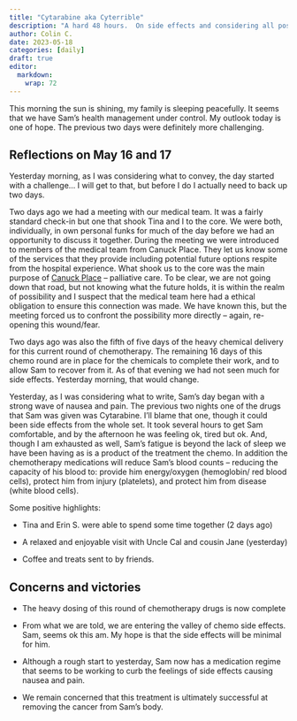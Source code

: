 ```yaml
---
title: "Cytarabine aka Cyterrible"
description: "A hard 48 hours.  On side effects and considering all possibiliites."
author: Colin C.
date: 2023-05-18
categories: [daily]
draft: true
editor: 
  markdown: 
    wrap: 72
---
```


This morning the sun is shining, my family is sleeping peacefully. It
seems that we have Sam's health management under control. My outlook
today is one of hope. The previous two days were definitely more
challenging.

## Reflections on May 16 and 17

Yesterday morning, as I was considering what to convey, the day started
with a challenge... I will get to that, but before I do I actually need
to back up two days.

Two days ago we had a meeting with our medical team. It was a fairly
standard check-in but one that shook Tina and I to the core. We were
both, individually, in own personal funks for much of the day before we
had an opportunity to discuss it together. During the meeting we were
introduced to members of the medical team from Canuck Place. They let us
know some of the services that they provide including potential future
options respite from the hospital experience. What shook us to the core
was the main purpose of [Canuck Place](https://www.canuckplace.org) --
palliative care. To be clear, we are not going down that road, but not
knowing what the future holds, it is within the realm of possibility and
I suspect that the medical team here had a ethical obligation to ensure
this connection was made. We have known this, but the meeting forced us
to confront the possibility more directly -- again, re-opening this
wound/fear.

Two days ago was also the fifth of five days of the heavy chemical
delivery for this current round of chemotherapy. The remaining 16 days
of this chemo round are in place for the chemicals to complete their
work, and to allow Sam to recover from it. As of that evening we had not
seen much for side effects. Yesterday morning, that would change.

Yesterday, as I was considering what to write, Sam's day began with a
strong wave of nausea and pain. The previous two nights one of the drugs
that Sam was given was Cytarabine. I'll blame that one, though it could
been side effects from the whole set. It took several hours to get Sam
comfortable, and by the afternoon he was feeling ok, tired but ok. And,
though I am exhausted as well, Sam's fatigue is beyond the lack of sleep
we have been having as is a product of the treatment the chemo. In
addition the chemotherapy medications will reduce Sam's blood counts --
reducing the capacity of his blood to: provide him energy/oxygen
(hemoglobin/ red blood cells), protect him from injury (platelets), and
protect him from disease (white blood cells).

Some positive highlights:

-   Tina and Erin S. were able to spend some time together (2 days ago)

-   A relaxed and enjoyable visit with Uncle Cal and cousin Jane
    (yesterday)

-   Coffee and treats sent to by friends.

## Concerns and victories

-   The heavy dosing of this round of chemotherapy drugs is now complete

-   From what we are told, we are entering the valley of chemo side
    effects. Sam, seems ok this am. My hope is that the side effects
    will be minimal for him.

-   Although a rough start to yesterday, Sam now has a medication regime
    that seems to be working to curb the feelings of side effects
    causing nausea and pain.

-   We remain concerned that this treatment is ultimately successful at
    removing the cancer from Sam's body.
